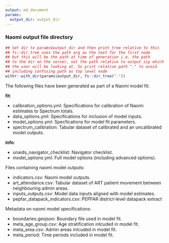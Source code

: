 ```yaml
---
output: md_document
params:
  output_dir: output_dir
---
```


### Naomi output file directory

```r
## Set dir to params$output_dir and then print tree relative to this
## fs::dir_tree uses the path arg as the text for the first node
## but this will be the path at time of generation i.e. the path
## to the dir on the server, not the path relative to output zip which
## the user will be looking at. So print relative path "." to avoid
## including confusing path as top level node
withr::with_dir(params$output_dir, fs::dir_tree("."))
```

The following files have been generated as part of a Naomi model fit:

**fit**: 

  * calibration_options.yml: Specifications for calibration of Naomi estimates to Spectrum totals.
  * data_options.yml: Specifications for inclusion of model inputs.
  * model_options.yml: Specfications for model fit parameters.
  * spectrum_calibration: Tabular dataset of calibrated and an uncalibrated model outputs.
  
**info**:

  * unaids_navigator_checklist: Navigator checklist.
  * model_options.yml: Full model options (including advanced options).


Files containing naomi model outputs:

  * indicators.csv: Naomi model outputs.
  * art_attendance.csv: Tabular dataset of ART patient movement between neighbouring admin areas.
  * inputs_outputs.csv: Model data inputs aligned with model estimates.
  * pepfar_datapack_indicators.csv: PEPFAR district-level datapack extract 


Metadata on naomi model specifications: 

  * boundaries.geojson: Boundary file used in model fit.
  * meta_age_group.csv: Age stratification inlcuded in model fit.
  * meta_area.csv: Admin areas inlcuded in model fit.
  * meta_period: Time periods included in model fit.

